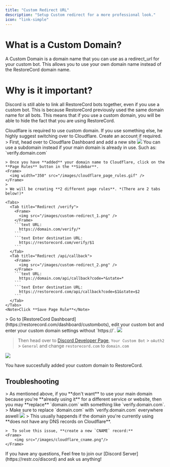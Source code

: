 ```yaml
---
title: "Custom Redirect URL"
description: "Setup Custom redirect for a more professional look."
icon: "link-simple"
---
```


# What is a Custom Domain?

A Custom Domain is a domain name that you can use as a redirect_url for your custom bot. This allows you to use your own domain name instead of the RestoreCord domain name.

# Why is it important?

Discord is still able to link all RestoreCord bots together, even if you use a custom bot. This is because RestoreCord previously used the same domain name for all bots. This means that if you use a custom domain, you will be able to hide the fact that you are using RestoreCord.

<Note>
  Cloudflare is required to use custom domain. If you use something else, he
  highly suggest switching over to Cloudflare.
</Note>

<Steps>
  <Step title="Adding Cloudflare">
    <Info>Create an account if required.</Info>
    > First, head over to Cloudflare Dashboard and add a new site
    <Frame>
      <img src="/images/cloudflare_add_site.gif" />
    </Frame>
  </Step>


  <Step title="Set up Page Rules">
  <Warning>You can use a subdomain instead if your main domain is already in use. Such as: `verify.domain.com`</Warning>

    > Once you have **added** your domain name to Cloudflare, click on the **Page Rules** button in the **Sidebar**.
    <Frame>
      <img width="350" src="/images/cloudflare_page_rules.gif" />
    </Frame>
    >
    > We will be creating **2 different page rules**. *(There are 2 tabs below!)*

    <Tabs>
      <Tab title="Redirect /verify">
        <Frame>
          <img src="/images/custom-redirect_1.png" />
        </Frame>
        ```text URL:
          https://domain.com/verify/*
        ```
        ```text Enter destination URL:
          https://restorecord.com/verify/$1
        ```
      </Tab>
      <Tab title="Redirect /api/callback">
        <Frame>
          <img src="/images/custom-redirect_2.png" />
        </Frame>
        ```text URL:
          https://domain.com/api/callback?code=*&state=*
        ```
        ```text Enter destination URL:
          https://restorecord.com/api/callback?code=$1&state=$2
        ```
      </Tab>
    </Tabs>
    <Note>Click **Save Page Rule**</Note>

  </Step>

  <Step title="Switching to your Custom Domain">
  > Go to [RestoreCord Dashboard](https://restorecord.com/dashboard/custombots), edit your custom bot and enter your custom domain settings without `https://`. 
  <Frame>
      <img src="/images/custom-redirect_3.png" />
  </Frame>

> Then head over to [Discord Developer Page](https://discord.com/developers/applications/), `Your Custom Bot` > `oAuth2` > `General` and change `restorecord.com` to `domain.com`

  <Frame>
      <img src="/images/custom-redirect_4.png" />
  </Frame>
  </Step>
</Steps>

<Check>You have succesfully added your custom domain to RestoreCord.</Check>

## Troubleshooting

<Steps>
  <Step title="Domain already in use">
    > As mentioned above, if you **don't want** to use your main domain because you're **already using it** for a different service or website, then you may **replace** `domain.com` with something like `verify.domain.com`.
    >
    <Warning>Make sure to replace `domain.com` with `verify.domain.com` everywhere aswell</Warning>
  </Step>

  <Step title="This site can't be reached">
    <Frame>
        <img src="/images/custom-redirect_site-cant-be-reached.png"/>
    </Frame>
    > This usually happends if the domain you're currently using **does not have any DNS records on Cloudflare**.

    >  To solve this issue, **create a new `CNAME` record:** 
    <Frame>
        <img src="/images/cloudflare_cname.png"/>
    </Frame>
  </Step>

  <Step title="Contact Support">
    <Info>
        <Card title="Any Questions?" icon="question" href="https://restr.co/discord">
            If you have any questions, Feel free to join our [Discord Server](https://restr.co/discord) and ask us anything!
        </Card>
    </Info>
  </Step>
</Steps>